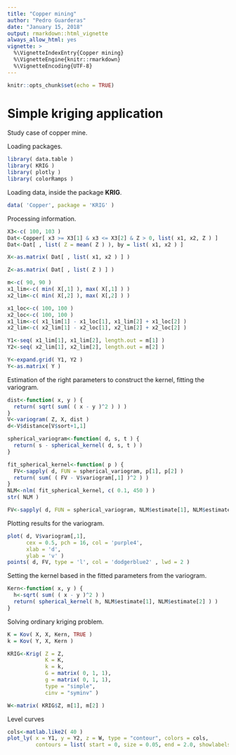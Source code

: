 ```yaml
---
title: "Copper mining"
author: "Pedro Guarderas"
date: "January 15, 2018"
output: rmarkdown::html_vignette
always_allow_html: yes
vignette: >
  %\VignetteIndexEntry{Copper mining}
  %\VignetteEngine{knitr::rmarkdown}
  %\VignetteEncoding{UTF-8}
---
```


```r
knitr::opts_chunk$set(echo = TRUE)
```

# Simple kriging application
Study case of copper mine.

Loading packages.
```r
library( data.table )
library( KRIG )
library( plotly )
library( colorRamps )
```

Loading data, inside the package **KRIG**.
```r
data( 'Copper', package = 'KRIG' )
```

Processing information.
```r
X3<-c( 100, 103 )
Dat<-Copper[ x3 >= X3[1] & x3 <= X3[2] & Z > 0, list( x1, x2, Z ) ]
Dat<-Dat[ , list( Z = mean( Z ) ), by = list( x1, x2 ) ]

X<-as.matrix( Dat[ , list( x1, x2 ) ] )

Z<-as.matrix( Dat[ , list( Z ) ] )

m<-c( 90, 90 )
x1_lim<-c( min( X[,1] ), max( X[,1] ) )
x2_lim<-c( min( X[,2] ), max( X[,2] ) )

x1_loc<-c( 100, 100 )
x2_loc<-c( 100, 100 )
x1_lim<-c( x1_lim[1] - x1_loc[1], x1_lim[2] + x1_loc[2] )
x2_lim<-c( x2_lim[1] - x2_loc[1], x2_lim[2] + x2_loc[2] )

Y1<-seq( x1_lim[1], x1_lim[2], length.out = m[1] )
Y2<-seq( x2_lim[1], x2_lim[2], length.out = m[2] )

Y<-expand.grid( Y1, Y2 )
Y<-as.matrix( Y )
```

Estimation of the right parameters to construct the kernel, fitting the variogram.
```r
dist<-function( x, y ) {
  return( sqrt( sum( ( x - y )^2 ) ) )
}
V<-variogram( Z, X, dist )
d<-V$distance[V$sort+1,1]

spherical_variogram<-function( d, s, t ) {
  return( s - spherical_kernel( d, s, t ) )
}

fit_spherical_kernel<-function( p ) {
  FV<-sapply( d, FUN = spherical_variogram, p[1], p[2] )
  return( sum( ( FV - V$variogram[,1] )^2 ) )
}
NLM<-nlm( fit_spherical_kernel, c( 0.1, 450 ) )
str( NLM )

FV<-sapply( d, FUN = spherical_variogram, NLM$estimate[1], NLM$estimate[2] )
```

Plotting results for the variogram.
```r
plot( d, V$variogram[,1], 
      cex = 0.5, pch = 16, col = 'purple4',
      xlab = 'd', 
      ylab = 'v' )
points( d, FV, type = 'l', col = 'dodgerblue2' , lwd = 2 )
```

Setting the kernel based in the fitted parameters from the variogram.
```r
Kern<-function( x, y ) {
  h<-sqrt( sum( ( x - y )^2 ) )
  return( spherical_kernel( h, NLM$estimate[1], NLM$estimate[2] ) )
}
```

Solving ordinary kriging problem.
```r
K = Kov( X, X, Kern, TRUE )
k = Kov( Y, X, Kern )

KRIG<-Krig( Z = Z,
            K = K, 
            k = k,
            G = matrix( 0, 1, 1),
            g = matrix( 0, 1, 1),
            type = "simple", 
            cinv = "syminv" )

W<-matrix( KRIG$Z, m[1], m[2] )
```

Level curves
```r
cols<-matlab.like2( 40 )
plot_ly( x = Y1, y = Y2, z = W, type = "contour", colors = cols,
         contours = list( start = 0, size = 0.05, end = 2.0, showlabels = TRUE ) )
```

<!-- tmpFile<-tempfile( fileext = ".png") -->
<!-- export( p, file = tmpFile ) -->
